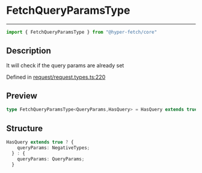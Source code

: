 

# FetchQueryParamsType

<div class="api-docs__separator" data-reactroot="">

---

</div><div class="api-docs__import" data-reactroot="">

```ts
import { FetchQueryParamsType } from "@hyper-fetch/core"
```

</div><div class="api-docs__section">

## Description

</div><div class="api-docs__description"><span class="api-docs__do-not-parse">

It will check if the query params are already set

</span></div><p class="api-docs__definition">

Defined in [request/request.types.ts:220](https://github.com/BetterTyped/hyper-fetch/blob/c3e2c45/packages/core/src/request/request.types.ts#L220)

</p><div class="api-docs__section">

## Preview

</div><div class="api-docs__preview type single">

```ts
type FetchQueryParamsType<QueryParams,HasQuery> = HasQuery extends true ? { queryParams?: NegativeTypes } : { queryParams?: QueryParams };
```

</div><div class="api-docs__section">

## Structure

</div><div class="api-docs__returns">

```ts
HasQuery extends true ? {
    queryParams: NegativeTypes;
  } : {
    queryParams: QueryParams;
  }
```

</div>